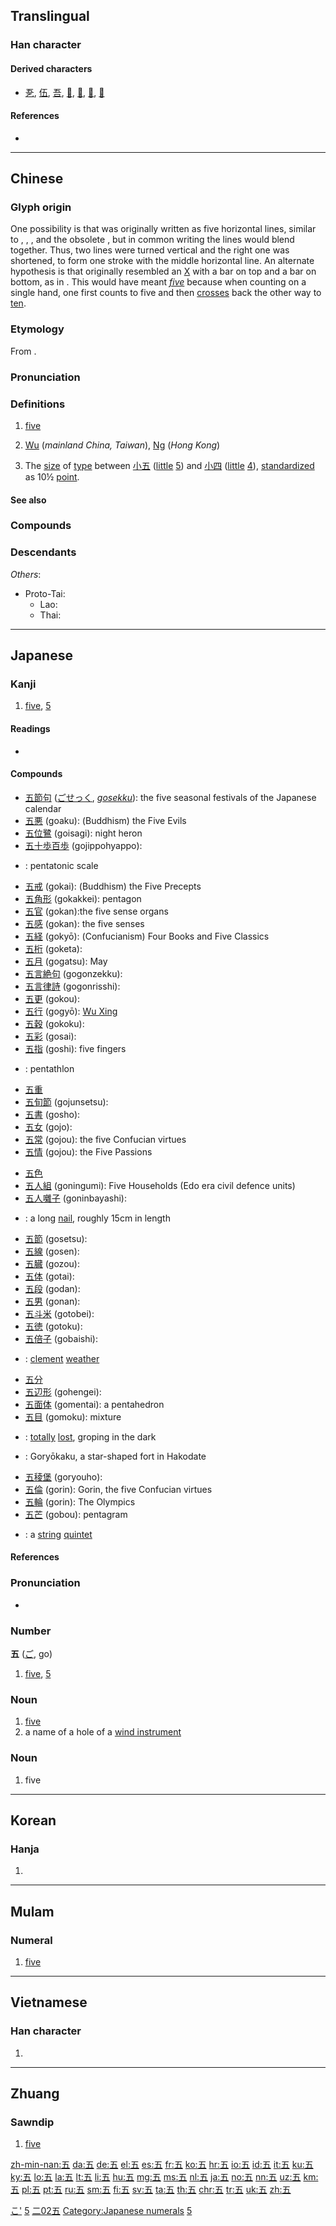{{also|伍}}
==Translingual==
{{stroke order|type=animate}}

===Han character===
{{Han char|rn=7|rad=二|as=02|sn=4|four=10107|canj=MDM|ids=⿱一𫝀}}

====Derived characters====
* [[㐏]], [[伍]], [[吾]], [[𠄲]], [[𠄶]], [[𠄻]], [[𠄼]]

====References====
* {{Han ref|kx=0086.110|dkj=00257|dj=0178.040|hdz=10011.030|uh=4E94|ud=20116|bh=A4AD|bd=42157}}

----

==Chinese==
{{zh-forms|alt=伍-financial,㐅,𠄡,𫝀}}

===Glyph origin===
{{Han etym}}
One possibility is that {{lang|zh|五}} was originally written as five horizontal lines, similar to {{zh-l|*一}}, {{zh-l|*二}}, {{zh-l|*三}}, and the obsolete {{zh-l|*亖|four}}, but in common writing the lines would blend together. Thus, two lines were turned vertical and the right one was shortened, to form one stroke with the middle horizontal line. An alternate hypothesis is that {{lang|zh|五}} originally resembled an [[X]] with a bar on top and a bar on bottom, as in {{zh-l|*𠄡}}. This would have meant ''[[five]]'' because when counting on a single hand, one first counts to five and then [[crosses]] back the other way to [[ten]].

===Etymology===
From {{inh|zh|sit-pro|*l/b-ŋa||five}}.

===Pronunciation===
{{zh-pron
|m=wǔ
|ma=y
|c=ng5
|h=pfs=ńg
|md=ngô/ngū
|md_note=ngô - vernacular; ngū - literary
|mn=xm,zz,tp,kh,tn,tc,hc,yl,sx,mg,km:gō͘/qz,lk:gǒ͘/xm,zz,tw:ngó͘/qz:gó͘
|mn_note=gō͘/gǒ͘ - vernacular; ngó͘/gó͘ - literary
|mn-t=ngou6/ngou2/u2
|mn-t_note=ngou6 - vernacular; ngou2, u2 - literary
|w=3hhngg,2u
|w_note=3hhngg - vernacular; 2u - literary
|mc=y
|oc=y
|cat=num,pn
}}

===Definitions===
{{zh-hanzi}}

# [[five]]
# {{surname|lang=zh}} [[Wu]] (''mainland China, Taiwan''), [[Ng]] (''Hong Kong'')
# {{lb|zh|printing}} The [[size]] of [[type]] between [[小五]] ([[little]] [[5]]) and [[小四]] ([[little]] [[4]]), [[standardize]]d as 10½ [[point]].

====See also====
{{Chinese-numbers}}

===Compounds===
{{zh-der|五味子|小五|一五一十|七俠五義|三三五五|三上五落|三不五時|三五|三五好友|三五成群|三令五申|三俠五義|三回五次|三回五轉|三墳五典|三差五錯|三年五載|三智五猜|三朝五日|三江五湖|三牲五鼎|三環五扣|三番五次|三皇五帝|三綱五常|九五|九五之位|九五之尊|二五八|二五更|二五眼|二五耦|二五附稅|二十五史|二十五弦|二百五|五丁|五七|五三慘案|五世其昌|五中|五九國恥|五五憲草|五代|五代十國|五代史|五伯|五位君臣|五位百法|五侯鯖|五倍子|五倍子蟲|五倫|五停心觀|五光十色|五內|五內如焚|五兵|五典|五分明兒|五刑|五功|五加|五加皮|五勞七傷|五十肩|五卅慘案|五口通商|五古|五味|五品|五四運動|五均六管|五城|五堂功課|五大|五大夫|五大建設|五大洋|五大洲|五失本|五奴|五妃廟|五子之歌|五子哭墳|五子棋|五子登科|五字訣|五宗|五官|五專|五小工業|五尺之童|五岳|五岳四瀆|五嶺|五嶽|五帝|五帶|五常|五彩|五彩繽紛|五律|五德|五戒|五折|五指|五指山|五教|五斂子|五斗折腰|五斗櫃|五斗米|五斗米道|五斗解酲|五方|五方佛|五方雜厝|五方雜處|五族|五族共和|五日京兆|五旦七調|五明|五星|五星上將|五星連珠|五更|五更三點|五更天|五更雞|五更頭|五會念佛|五月披裘|五月節|五月花號|五服|五木|五材|五柳先生|五根|五權分立|五權憲法|五步成詩|五步蛇|五毒|五比丘|五洲四海|五涼|五湖|五湖四海|五濁惡世|五熟行|五燈會元|五牲|五牲看碗|五畜|五瘟使|五百|五眼雞|五短身材|五福|五福紙|五福臨門|五禮|五禽戲|五種|五種性|五穀|五穀不分|五穀不升|五穀豐登|五穀豐稔|五絕|五經|五經博士|五經掃地|五經笥|五線譜|五羖大夫|五聲|五股|五育|五胡|五胡亂華|五臟|五臟六腑|五臟廟|五臟神|五臣|五臺山|五色|五色亂目|五色無主|五色祥雲|五色筆|五色繽紛|五花|五花八門|五花大綁|五花官誥|五花度牒|五花爨弄|五花繃裂|五花肉|五花馬|五葷|五蘊|五蟲|五行|五行並下|五行俱下|五行八作|五行四柱|五裂|五見|五角六張|五角大廈|五言古詩|五言詩|五言長城|五講四美|五貢|五費|五路總頭|五路財神|五路酒|五車|五輕|五辟|五通神|五過|五道|五道將軍|五采|五里霧|五量店|五金|五銖錢|五院|五陰|五陰世間|五陵|五陵年少|五陵豪氣|五雀六燕|五零四散|五雷轟頂|五霸|五音|五音不全|五顏六色|五風十雨|五香|五馬|五馬分屍|五體投地|五鬼|五魁|五鳳|五黃六月|亨利五世|修五臟廟|八瓣兒五|八門五花|初一十五|初五隔開|十十五五|十圍五攻|十風五雨|博覽五車|去天尺五|吆五喝六|咸五登三|喓五喝六|喝五吆三|四分五落|四分五裂|四山五岳|四捨五入|四紛五落|四通五達|夏五|夏五郭公|大五金|大烹五鼎|天中五瑞|學富五車|小五義|尺五|廢五金|惠施五車|折腰五斗|拔十失五|拔十得五|拿三道五|挨三頂五|捱三頂五|攢三聚五|新五代史|日誦五車|春秋五霸|書富五車|書讀五車|梁鴻五噫|歌五褲|民歌五褲|牽五掛四|猜三划五|王老五|王雲五|目迷五色|破五|祭五臟廟|視窗九五|禪門五宗|端五|第五縱隊|紅五類|舊五代史|華嚴五祖|行三坐五|趙五娘|跑五方|連三跨五|過五關|郭公夏五|銘感五內|陰陽五行|陳三五娘|陶潛五柳|隔三差五|音學五書|黑五類|墨分五色|鼫鼠五技}}

===Descendants===
{{CJKV||ご|오|ngũ}}
''Others'':
* Proto-Tai: {{l|tai-pro|*haːᶜ||five}}
** Lao: {{l|lo|ຫ້າ}}
** Thai: {{l|th|ห้า}}

{{zh-cat|Beginning}}

----

==Japanese==

===Kanji===
{{ja-kanji|grade=1|rs=二02}}

# [[five]], [[5]]

====Readings====
* {{ja-readings
|goon=[[ご]] (go)
|kanon=[[ご]] (go)
|kun=[[いつ]] (itsu), [[いつつ]] ([[五つ]], itsutsu)
|nanori=[[い]] (i), [[さ]] (sa), [[さつ]] (satsu), [[ち]] (chi), [[ふ]] (fu), [[み]] (mi), [[め]] (me)}}

====Compounds====
{{der-top|Compounds}}
* [[五節句]] ([[ごせっく]], ''[[gosekku]]''): the five seasonal festivals of the Japanese calendar
* [[五悪]] (goaku): (Buddhism) the Five Evils
* [[五位鷺]] (goisagi): night heron
* [[五十歩百歩]] (gojippohyappo):
* {{ja-r|五音音階|ごおん おんかい}}: pentatonic scale
* [[五戒]] (gokai): (Buddhism) the Five Precepts
* [[五角形]] (gokakkei): pentagon
* [[五官]] (gokan):the five sense organs
* [[五感]] (gokan): the five senses
* [[五経]] (gokyō): (Confucianism) Four Books and Five Classics
* [[五桁]] (goketa):
* [[五月]] (gogatsu): May
* [[五言絶句]] (gogonzekku):
* [[五言律詩]] (gogonrisshi):
* [[五更]] (gokou):
* [[五行]] (gogyō): [http://en.wikipedia.org/wiki/Wu_xing Wu Xing]
* [[五穀]] (gokoku):
* [[五彩]] (gosai):
* [[五指]] (goshi): five fingers
* {{ja-r|五種競技|ごしゅ きょうぎ}}: pentathlon
* [[五重]]
* [[五旬節]] (gojunsetsu):
* [[五書]] (gosho):
* [[五女]] (gojo):
* [[五常]] (gojou): the five Confucian virtues
* [[五情]] (gojou): the Five Passions
{{der-mid}}
* [[五色]]
* [[五人組]] (goningumi): Five Households (Edo era civil defence units)
* [[五人囃子]] (goninbayashi):
* {{ja-r|五寸釘|ごすん くぎ}}: a long [[nail]], roughly 15cm in length
* [[五節]] (gosetsu):
* [[五線]] (gosen):
* [[五臓]] (gozou):
* [[五体]] (gotai):
* [[五段]] (godan):
* [[五男]] (gonan):
* [[五斗米]] (gotobei):
* [[五徳]] (gotoku):
* [[五倍子]] (gobaishi):
* {{ja-r|五風十雨|ごふう じゅうう}}: [[clement]] [[weather]] {{qualifier|literally, “five days and one is windy, ten days and one is rainy”}}
* [[五分]]
* [[五辺形]] (gohengei):
* [[五面体]] (gomentai): a pentahedron
* [[五目]] (gomoku): mixture
* {{ja-r|五里霧中|ごり むちゅう}}: [[totally]] [[lost]], groping in the dark {{qualifier|literally, “five leagues in the fog”}}
* {{ja-r|五稜郭|^ごりょうかく}}: Goryōkaku, a star-shaped fort in Hakodate
* [[五稜堡]] (goryouho):
* [[五倫]] (gorin): Gorin, the five Confucian virtues
* [[五輪]] (gorin): The Olympics
* [[五芒]] (gobou): pentagram
* {{ja-r|弦楽五重奏|げんがく ごじゅうそう}}: a [[string]] [[quintet]]
{{der-bottom}}

====References====
{{ja-kref
|jis=385E
|ku=2462
|shift=8CDC
|euc=B8DE
|freq=31
|nelson=15
|newnelson=77
|halpern=3436
|kld=2142
|heisig=5
|tuttle=0a4.27
}}

===Pronunciation===
* {{audio|Ja-5-go.ogg|Audio|lang=ja}}

===Number===
{{cardinalbox|ja|4|5|6|四|六}}
'''五''' ([[ご]], go)

# [[five]], [[5]]

===Noun===
{{ja-noun|ご}}

# [[five]]
# a name of a hole of a [[wind instrument]]

===Noun===
{{ja-noun|いつ}}

# five

[[Category:1000 Japanese basic words|こ']]
[[Category:Japanese numeral symbols|5]]
[[Category:Grade 1 kanji|二02五]]
[[Category:Japanese numerals]]

----

==Korean==

===Hanja===
{{ko-hanja|hangeul=오|rv=o|mr=o|y=o|eumhun=다섯|ehrv=daseot|ehmr=tasŏt|ehy=tases}}

# {{defn|lang=ko|sort=二02}}

[[Category:Korean numeral symbols|5]]

----

==Mulam==

===Numeral===
{{head|mlm|numeral|tr=kwən1}}

# [[five]]

----

==Vietnamese==

===Han character===
{{vi-hantu|ngũ|rs=二02}}

# {{defn|lang=vi|sort=二02}}

----

==Zhuang==

===Sawndip===
{{head|za|Han characters|tr=[[haj]]|sort=haj}}

# [[five]]

[[zh-min-nan:五]]
[[da:五]]
[[de:五]]
[[el:五]]
[[es:五]]
[[fr:五]]
[[ko:五]]
[[hr:五]]
[[io:五]]
[[id:五]]
[[it:五]]
[[ku:五]]
[[ky:五]]
[[lo:五]]
[[la:五]]
[[lt:五]]
[[li:五]]
[[hu:五]]
[[mg:五]]
[[ms:五]]
[[nl:五]]
[[ja:五]]
[[no:五]]
[[nn:五]]
[[uz:五]]
[[km:五]]
[[pl:五]]
[[pt:五]]
[[ru:五]]
[[sm:五]]
[[fi:五]]
[[sv:五]]
[[ta:五]]
[[th:五]]
[[chr:五]]
[[tr:五]]
[[uk:五]]
[[zh:五]]